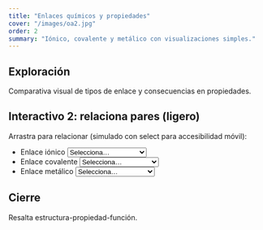 ```yaml
---
title: "Enlaces químicos y propiedades"
cover: "/images/oa2.jpg"
order: 2
summary: "Iónico, covalente y metálico con visualizaciones simples."
---
```


## Exploración
Comparativa visual de tipos de enlace y consecuencias en propiedades.

## Interactivo 2: relaciona pares (ligero)

<div class="card">
  <p class="font-medium">Arrastra para relacionar (simulado con select para accesibilidad móvil):</p>
  <ul class="space-y-2 mt-3">
    <li class="flex items-center gap-2">
      <span class="w-40">Enlace iónico</span>
      <select class="border rounded p-1">
        <option>Selecciona…</option>
        <option>Entre no metales</option>
        <option>Entre metal y no metal</option>
        <option>Entre metales</option>
      </select>
    </li>
    <li class="flex items-center gap-2">
      <span class="w-40">Enlace covalente</span>
      <select class="border rounded p-1">
        <option>Selecciona…</option>
        <option>Entre no metales</option>
        <option>Entre metal y no metal</option>
        <option>Entre metales</option>
      </select>
    </li>
    <li class="flex items-center gap-2">
      <span class="w-40">Enlace metálico</span>
      <select class="border rounded p-1">
        <option>Selecciona…</option>
        <option>Entre no metales</option>
        <option>Entre metal y no metal</option>
        <option>Entre metales</option>
      </select>
    </li>
  </ul>
</div>

## Cierre
Resalta estructura-propiedad-función.
